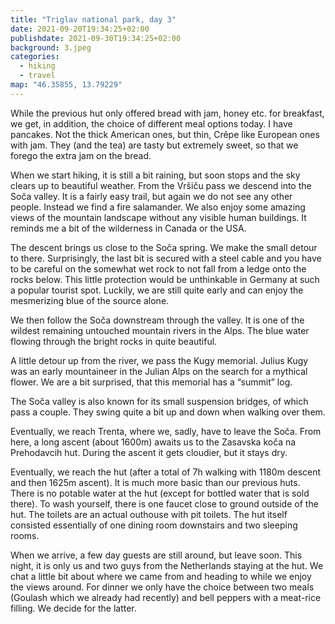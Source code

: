 ```yaml
---
title: "Triglav national park, day 3"
date: 2021-09-20T19:34:25+02:00
publishdate: 2021-09-30T19:34:25+02:00
background: 3.jpeg
categories:
  - hiking
  - travel
map: "46.35855, 13.79229"
---
```


While the previous hut only offered bread with jam, honey etc. for breakfast, we
get, in addition, the choice of different meal options today. I have pancakes. Not
the thick American ones, but thin, Crêpe like European ones with jam. They (and
the tea) are tasty but extremely sweet, so that we forego the extra jam on the
bread.

When we start hiking, it is still a bit raining, but soon stops
and the sky clears up to beautiful weather. From the Vršiču pass we descend into
the Soča valley. It is a fairly easy trail, but again we do not see any other
people. Instead we find a fire salamander. We also enjoy some amazing views of
the mountain landscape without any visible human buildings. It reminds me a bit
of the wilderness in Canada or the USA.

<Gallery>
  <Rimg src="3.jpeg" alt="Beautiful mountain landscape" />
  <Rimg src="4.jpeg" alt="Fire salamander" />
</Gallery>

<GpxTrack src="210920.gpx" />

The descent brings us close to the Soča spring. We make the small detour to
there. Surprisingly, the last bit is secured with a steel cable and you have to
be careful on the somewhat wet rock to not fall from a ledge onto the rocks
below. This little protection would be unthinkable in Germany at such a popular
tourist spot. Luckily, we are still quite early and can enjoy the mesmerizing
blue of the source alone.

<Gallery>
  <Rimg src="9.jpeg" alt="Trail to the Soča spring." />
  <Rimg src="6.jpeg" alt="Trail to the Soča spring." />
  <Rimg src="8.jpeg" caption="The beginning of Soča the river." />
</Gallery>

<Rimg src="7.jpeg" caption="The Soča spring." />

We then follow the Soča downstream through the valley. It is one of the wildest
remaining untouched mountain rivers in the Alps. The blue water flowing through
the bright rocks in quite beautiful.

<Rimg src="15.jpeg" alt="The Soča" />

<Gallery>
  <Rimg src="12.jpeg" alt="The Soča" />
  <Rimg src="13.jpeg" caption="The Soča valley." />
</Gallery>

A little detour up from the river, we pass the Kugy memorial. Julius Kugy was an
early mountaineer in the Julian Alps on the search for a mythical flower. We are
a bit surprised, that this memorial has a “summit” log.

<Rimg src="14.jpeg" alt="Kugy memorial" />

The Soča valley is also known for its small suspension bridges, of which pass
a couple. They swing quite a bit up and down when walking over them.

<Gallery>
  <Rimg src="19.jpeg" alt="Suspension bridge" />
  <Rimg src="20.jpeg" alt="Suspension bridge" />
</Gallery>

<Rimg src="22.jpeg" alt="The Soča" />

Eventually, we reach Trenta, where we, sadly, have to leave the Soča. From here,
a long ascent (about 1600m) awaits us to the Zasavska koča na Prehodavcih
hut. During the ascent it gets cloudier, but it stays dry.

<Gallery>
  <Rimg
    src="23.jpeg"
    caption="One of those views destroyed by a single tree."
  />
  <Rimg src="27.jpeg" alt="Landscape" />
  <Rimg src="28.jpeg" alt="Landscape" />
</Gallery>

<Rimg src="29.jpeg" alt="Landscape" />

Eventually, we reach the hut (after a total of 7h walking with 1180m descent and
then 1625m ascent). It is much more basic than our previous huts. There is no
potable water at the hut (except for bottled water that is sold there). To wash
yourself, there is one faucet close to ground outside of the hut. The toilets are
an actual outhouse with pit toilets. The hut itself consisted essentially of one
dining room downstairs and two sleeping rooms.

<Rimg src="30.jpeg" caption="The Zasavska koča na Prehodavcih hut." />

<Gallery>
  <Rimg src="43.jpeg" caption="The dining room." />
  <Rimg src="31.jpeg" caption="The larger sleeping room." />
</Gallery>

<Rimg src="32.jpeg" caption="The outhouse in front of an amazing scenery." />

When we arrive, a few day guests are still around, but leave soon. This night, it
is only us and two guys from the Netherlands staying at the hut. We chat
a little bit about where we came from and heading to while we enjoy the views
around. For dinner we only have the choice between two meals (Goulash which we
already had recently) and bell peppers with a meat-rice filling. We decide for
the latter.

<Gallery>
  <Rimg src="35.jpeg" alt="" />
  <Rimg src="37.jpeg" alt="" />
</Gallery>

<Rimg src="40.jpeg" alt="" />

<Nextday />
